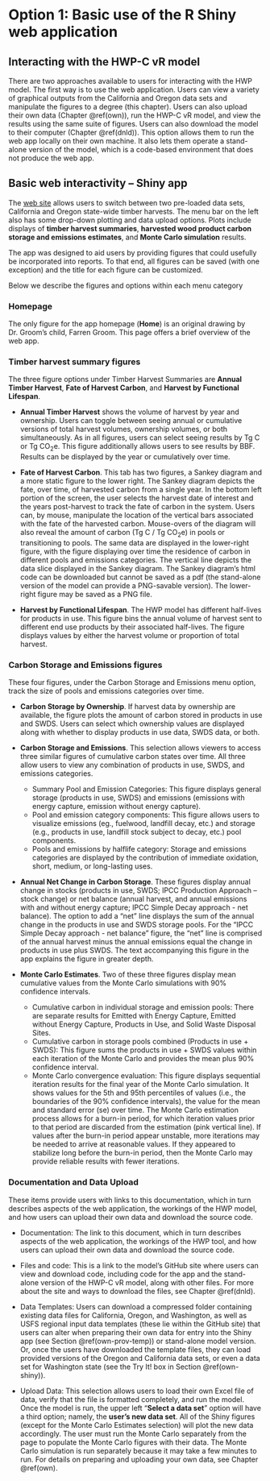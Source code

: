# Option 1: Basic use of the R Shiny web application   {#app}

## Interacting with the HWP-C vR model  {#app-sum}

There are two approaches available to users for interacting with the HWP model.  The first way is to use the web application.  Users can view a variety of graphical outputs from the California and Oregon data sets and manipulate the figures to a degree (this chapter).  Users can also upload their own data (Chapter \@ref(own)), run the HWP-C vR model, and view the results using the same suite of figures.  Users can also download the model to their computer (Chapter \@ref(dnld)).  This option allows them to run the web app locally on their own machine.  It also lets them operate a stand-alone version of the model, which is a code-based environment that does not produce the web app.  

## Basic web interactivity – Shiny app   {#app-shiny}

The [web site](https://groomanalyticsllc.shinyapps.io/HWP_Shared_Test/) allows users to switch between two pre-loaded data sets, California and Oregon state-wide timber harvests.  The menu bar on the left also has some drop-down plotting and data upload options.  Plots include displays of **timber harvest summaries**, **harvested wood product carbon storage and emissions estimates**, and **Monte Carlo simulation** results.  

The app was designed to aid users by providing figures that could usefully be incorporated into reports.  To that end, all figures can be saved (with one exception) and the title for each figure can be customized.  

Below we describe the figures and options within each menu category

### Homepage {#app-shiny-home}
The only figure for the app homepage (**Home**) is an original drawing by Dr. Groom's child, Farren Groom.  This page offers a brief overview of the web app.

### Timber harvest summary figures    {#app-shiny-timber}
The three figure options under Timber Harvest Summaries are **Annual Timber Harvest**, **Fate of Harvest Carbon**, and **Harvest by Functional Lifespan**.  

*	**Annual Timber Harvest** shows the volume of harvest by year and ownership.  Users can toggle between seeing annual or cumulative versions of total harvest volumes, ownership volumes, or both simultaneously.  As in all figures, users can select seeing results by Tg C or Tg CO$_2$e.  This figure additionally allows users to see results by BBF.  Results can be displayed by the year or cumulatively over time.  

*	**Fate of Harvest Carbon**.  This tab has two figures, a Sankey diagram and a more static figure to the lower right.  The Sankey diagram depicts the fate, over time, of harvested carbon from a single year. In the bottom left portion of the screen, the user selects the harvest date of interest and the years post-harvest to track the fate of carbon in the system.  Users can, by mouse, manipulate the location of the vertical bars associated with the fate of the harvested carbon.  Mouse-overs of the diagram will also reveal the amount of carbon (Tg C / Tg CO$_2$e) in pools or transitioning to pools.  The same data are displayed in the lower-right figure, with the figure displaying over time the residence of carbon in different pools and emissions categories. The vertical line depicts the data slice displayed in the Sankey diagram.  The Sankey diagram’s html code can be downloaded but cannot be saved as a pdf (the stand-alone version of the model can provide a PNG-savable version).  The lower-right figure may be saved as a PNG file.  

* **Harvest by Functional Lifespan**.  The HWP model has different half-lives for products in use.  This figure bins the annual volume of harvest sent to different end use products by their associated half-lives.  The figure displays values by either the harvest volume or proportion of total harvest.  

### Carbon Storage and Emissions figures     {#app-shiny-cse}  
These four figures, under the Carbon Storage and Emissions menu option, track the size of pools and emissions categories over time.   

*	**Carbon Storage by Ownership**.  If harvest data by ownership are available, the figure plots the amount of carbon stored in products in use and SWDS.  Users can select which ownership values are displayed along with whether to display products in use data, SWDS data, or both.  
*	**Carbon Storage and Emissions**.  This selection allows viewers to access three similar figures of cumulative carbon states over time.  All three allow users to view any combination of products in use, SWDS, and emissions categories.
    +	Summary Pool and Emission Categories: This figure displays general storage (products in use, SWDS) and emissions (emissions with energy capture, emission without energy capture).
    +	Pool and emission category components: This figure allows users to visualize emissions (eg., fuelwood, landfill decay, etc.) and storage (e.g., products in use, landfill stock subject to decay, etc.) pool components.
    +	Pools and emissions by halflife category:  Storage and emissions categories are displayed by the contribution of immediate oxidation, short, medium, or long-lasting uses.  
* **Annual Net Change in Carbon Storage**.  These figures display annual change in stocks (products in use, SWDS; IPCC Production Approach – stock change) or net balance (annual harvest, and annual emissions with and without energy capture; IPCC Simple Decay approach - net balance). The option to add a “net” line displays the sum of the annual change in the products in use and SWDS storage pools. For the “IPCC Simple Decay approach - net balance” figure, the “net” line is comprised of the annual harvest minus the annual emissions equal the change in products in use plus SWDS.  The text accompanying this figure in the app explains the figure in greater depth.    

* **Monte Carlo Estimates**.  Two of these three figures display mean cumulative values from the Monte Carlo simulations with 90% confidence intervals.    
    +	Cumulative carbon in individual storage and emission pools: There are separate results for Emitted with Energy Capture, Emitted without Energy Capture, Products in Use, and Solid Waste Disposal Sites.   
    +	Cumulative carbon in storage pools combined (Products in use + SWDS): This figure sums the products in use + SWDS values within each iteration of the Monte Carlo and provides the mean plus 90% confidence interval.   
    +	Monte Carlo convergence evaluation: This figure displays sequential iteration results for the final year of the Monte Carlo simulation.  It shows values for the 5th and 95th percentiles of values (i.e., the boundaries of the 90% confidence intervals), the value for the mean and standard error (se) over time.  The Monte Carlo estimation process allows for a burn-in period, for which iteration values prior to that period are discarded from the estimation (pink vertical line).  If values after the burn-in period appear unstable, more iterations may be needed to arrive at reasonable values. If they appeared to stabilize long before the burn-in period, then the Monte Carlo may provide reliable results with fewer iterations.    

### Documentation and Data Upload     {#app-doc}
These items provide users with links to this documentation, which in turn describes aspects of the web application, the workings of the HWP model, and how users can upload their own data and download the source code.    

*	Documentation: The link to this document, which in turn describes aspects of the web application, the workings of the HWP tool, and how users can upload their own data and download the source code.

* Files and code: This is a link to the model's GitHub site where users can view and download code, including code for the app and the stand-alone version of the HWP-C vR model, along with other files.  For more about the site and ways to download the files, see Chapter \@ref(dnld).

*	Data Templates: Users can download a compressed folder containing existing data files for California, Oregon, and Washington, as well as USFS regional input data templates (these lie within the GitHub site) that users can alter when preparing their own data for entry into the Shiny app (see Section \@ref(own-prov-temp)) or stand-alone model version.  Or, once the users have downloaded the template files, they can load provided versions of the Oregon and California data sets, or even a data set for Washington state (see the Try It! box in Section \@ref(own-shiny)).  

*	Upload Data: This selection allows users to load their own Excel file of data, verify that the file is formatted completely, and run the model.  Once the model is run, the upper left “**Select a data set**” option will have a third option; namely, the **user's new data set**.  All of the Shiny figures (except for the Monte Carlo Estimates selection) will plot the new data accordingly.  The user must run the Monte Carlo separately from the page to populate the Monte Carlo figures with their data.  The Monte Carlo simulation is run separately because it may take a few minutes to run.  For details on preparing and uploading your own data, see Chapter \@ref(own).    
